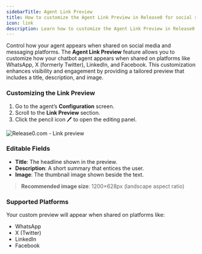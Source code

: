 ```yaml
---
sidebarTitle: Agent Link Preview
title: How to customize the Agent Link Preview in Release0 for social sharing and messaging platforms 
icon: link  
description: Learn how to customize the Agent Link Preview in Release0 to control how your chatbot appears when shared on social media and messaging platforms. This guide covers editing titles, descriptions, and images for optimal link visibility.
---
```


Control how your agent appears when shared on social media and messaging platforms.
The **Agent Link Preview** feature allows you to customize how your chatbot agent appears when shared on platforms like WhatsApp, X (formerly Twitter), LinkedIn, and Facebook. This customization enhances visibility and engagement by providing a tailored preview that includes a title, description, and image.

### Customizing the Link Preview

1. Go to the agent’s **Configuration** screen.
2. Scroll to the **Link Preview** section.
3. Click the pencil icon 🖊️ to open the editing panel.

<Frame style={{ maxWidth: '400px' }}>
  <img src="/images/agent-settings/agent-link-preview.png" alt="Release0.com - Link preview" />
</Frame>

### Editable Fields

- **Title**: The headline shown in the preview.
- **Description**: A short summary that entices the user.
- **Image**: The thumbnail image shown beside the text.

> **Recommended image size**: 1200×628px (landscape aspect ratio)

### Supported Platforms

Your custom preview will appear when shared on platforms like:
- WhatsApp
- X (Twitter)
- LinkedIn
- Facebook
